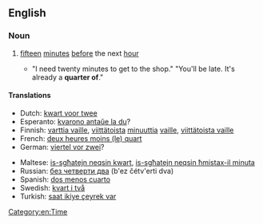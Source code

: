 ==English==

===Noun===
{{en-noun|head=[[quarter]] [[of]]|-}}

# {{context|idiomatic|lang=en}} [[fifteen]] [[minute]]s [[before]] the next [[hour]]
#* "I need twenty minutes to get to the shop." "You'll be late. It's already a '''quarter of'''."

====Translations====
{{trans-top|fifteen minutes before the next hour}}
* Dutch: [[kwart voor twee]]
* Esperanto: [[kvarono antaŭe la du]]?
* Finnish: [[varttia vaille]], [[viittätoista]] [[minuuttia]] [[vaille]], [[viittätoista vaille]]
* French: [[deux heures moins (le) quart]]
* German: [[viertel vor zwei]]?
{{trans-mid}}
* Maltese: [[is-sgħatejn neqsin kwart]], [[is-sgħatejn neqsin ħmistax-il minuta]]
* Russian: [[без четверти два]] (b'ez čétv'erti dva)
* Spanish: [[dos menos cuarto]]
* Swedish: [[kvart i två]]
* Turkish: [[saat ikiye çeyrek var]]
{{trans-bottom}}

[[Category:en:Time]]